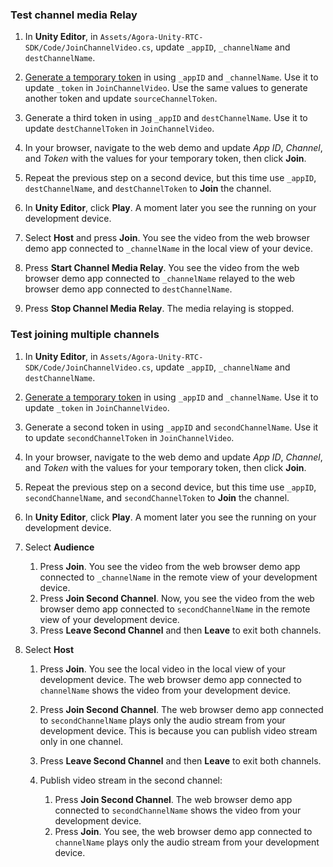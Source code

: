 <PlatformWrapper platform="unity">

### Test channel media Relay

1. In **Unity Editor**, in `Assets/Agora-Unity-RTC-SDK/Code/JoinChannelVideo.cs`, update `_appID`, `_channelName` and `destChannelName`.

2. [Generate a temporary token](../reference/manage-agora-account#generate-a-temporary-token) in <Vpl k="CONSOLE" /> using `_appID` and `_channelName`. Use it to update `_token` in `JoinChannelVideo`. Use the same values to generate another token and update `sourceChannelToken`.

3. Generate a third token in <Vpl k="CONSOLE" /> using `_appID` and `destChannelName`. Use it to update `destChannelToken` in `JoinChannelVideo`.

4. In your browser, navigate to the <Link target="_blank" to="{{Global.DEMO_BASIC_VIDEO_CALL_URL}}"><Vg k="COMPANY" /> web demo</Link> and update _App ID_, _Channel_, and _Token_ with the values for your temporary token, then click **Join**.

5. Repeat the previous step on a second device, but this time use `_appID`, `destChannelName`, and `destChannelToken` to **Join** the channel.

6. In **Unity Editor**, click **Play**. A moment later you see the <Vpl k="CLIENT" /> running on your development device.

7. Select **Host** and press **Join**. You see the video from the web browser demo app connected to `_channelName` in the local view of your device.

8. Press **Start Channel Media Relay**. You see the video from the web browser demo app connected to `_channelName` relayed to the web browser demo app connected to `destChannelName`.

9. Press **Stop Channel Media Relay**. The media relaying is stopped.

### Test joining multiple channels

1. In **Unity Editor**, in `Assets/Agora-Unity-RTC-SDK/Code/JoinChannelVideo.cs`, update `_appID`, `_channelName` and `destChannelName`.

2. [Generate a temporary token](../reference/manage-agora-account#generate-a-temporary-token) in <Vpl k="CONSOLE" /> using `_appID` and `_channelName`. Use it to update `_token` in `JoinChannelVideo`.

3. Generate a second token in <Vpl k="CONSOLE" /> using `_appID` and `secondChannelName`. Use it to update `secondChannelToken` in `JoinChannelVideo`.

4. In your browser, navigate to the <Link target="_blank" to="{{Global.DEMO_BASIC_VIDEO_CALL_URL}}"><Vg k="COMPANY" /> web demo</Link> and update _App ID_, _Channel_, and _Token_ with the values for your temporary token, then click **Join**.

5. Repeat the previous step on a second device, but this time use `_appID`, `secondChannelName`, and `secondChannelToken` to **Join** the channel.

6. In **Unity Editor**, click **Play**. A moment later you see the <Vpl k="CLIENT" /> running on your development device.

8. Select **Audience** 

    1. Press **Join**. You see the video from the web browser demo app connected to `_channelName` in the remote view of your development device.
    2. Press **Join Second Channel**. Now, you see the video from the web browser demo app connected to `secondChannelName` in the remote view of your development device.
    3. Press **Leave Second Channel** and then **Leave** to exit both channels.

9. Select **Host** 

    1. Press **Join**. You see the local video in the local view of your development device. The web browser demo app connected to `channelName` shows the video from your development device.
    2. Press **Join Second Channel**. The web browser demo app connected to `secondChannelName` plays only the audio stream from your development device. This is because you can publish video stream only in one channel.
    3. Press **Leave Second Channel** and then **Leave** to exit both channels.
    4. Publish video stream in the second channel:

       1. Press **Join Second Channel**. The web browser demo app connected to `secondChannelName` shows the video from your development device.
       2. Press **Join**. You see, the web browser demo app connected to `channelName` plays only the audio stream from your development device.

</PlatformWrapper>